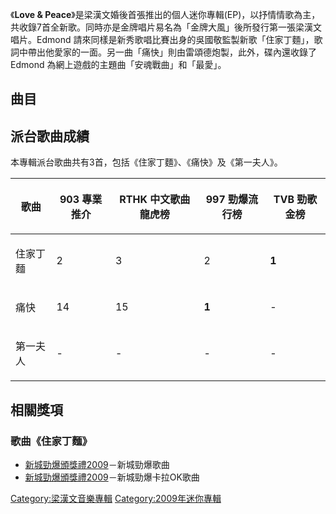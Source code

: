 {{Album infobox | 
|  Name          = Love & Peace
|  Type          = [[EP|EP]]
|  Artist        = [[梁漢文|梁漢文]]
|  Cover         = Love & Peace-Edmond Leung.jpg
|  Recorded      =
|  Released      = 2009年8月29日
|  Genre         = 粵語流行
|  Label         = [[金牌大風|金牌大風]]
|  Number        =
|  Length        =
|  Producer      = 
|  Reviews       =
|  Last album    = [[Edmond_Hits_48|Edmond Hits 48]] <br /> (2008年)
|  This album    = Love & Peace <br /> (2009年)
|  Next album    = [[20_(梁漢文專輯)|#20]] <br /> (2011年)
}}

《'''Love & Peace'''》是梁漢文婚後首張推出的個人迷你專輯(EP)，以抒情情歌為主，共收錄7首全新歌。同時亦是金牌唱片易名為「金牌大風」後所發行第一張梁漢文唱片。Edmond 請來同樣是新秀歌唱比賽出身的吳國敬監製新歌「住家丁麵」，歌詞中帶出他愛家的一面。另一曲「痛快」則由雷頌德炮製，此外，碟內還收錄了 Edmond 為網上遊戲的主題曲「安魂戰曲」和「最愛」。

==曲目==
{{Tracklist
| font_size = 100%

| title1 = 住家丁麵
| music1 = [[阿Bert|阿Bert]]
| lyrics1 = 曰雲
| arranger1 = Al-[[Bert|Bert]]-Chan
| producer1 = 吳國敬

| title2 = 痛快
| music2 = 雷頌德
| lyrics2 = 方杰
| arranger2 = 雷頌德
| producer2 = 雷頌德

| title3 = 第一夫人
| music3 = Sirvaag Hanne<br>Kid Grazy<br>Niklas Has<br>Chriatoffer Vikberg
| lyrics3 = 林若寧
| arranger3 = [[李漢文|李漢文]]
| producer3 = 李漢文

| title4 = 身外物
| music4 = Johnny Yim
| lyrics4 = 甄健強
| arranger4 = Johnny Yim
| producer4 = Gray Chan

| title5 = 躁
| music5 = [[吳國敬|吳國敬]]
| lyrics5 = 林夕
| arranger5 = 吳國敬<br>[[孫偉明|孫偉明]]
| producer5 = 吳國敬
| longnote5 = 與[[陳慧琳|陳慧琳]]《好心害了你》是同曲不同詞，並非翻唱

| title6 = 安魂戰曲
| music6 = Kenix Cheang
| lyrics6 = 程啟
| arranger6 = Kenix Cheang
| producer6 = Kenix Cheang
| longnote6 = 《安魂戰曲Online》主題曲

| title7 = 最愛
| music7 = 李漢文
| lyrics7 = SKY Tam
| arranger7 = 李漢文
| producer7 = 李漢文
| longnote7 = 《暗戰Online》主題曲
}}

==派台歌曲成績==
本專輯派台歌曲共有3首，包括《住家丁麵》、《痛快》及《第一夫人》。
{| class="wikitable"
|-
!歌曲||903 專業推介||RTHK 中文歌曲龍虎榜||997 勁爆流行榜||TVB 勁歌金榜
|-
| 住家丁麵 || 2 || 3 || 2 || '''1'''
|-
| 痛快 || 14 || 15 || '''1''' || -
|-
| 第一夫人 || - || - || - || -
|}

==相關獎項==
=== 歌曲《住家丁麵》===
*[[2009年度新城勁爆頒獎禮得獎名單|新城勁爆頒獎禮2009]]－新城勁爆歌曲
*[[2009年度新城勁爆頒獎禮得獎名單|新城勁爆頒獎禮2009]]－新城勁爆卡拉OK歌曲

{{梁漢文}}
[[Category:梁漢文音樂專輯|Category:梁漢文音樂專輯]]
[[Category:2009年迷你專輯|Category:2009年迷你專輯]]